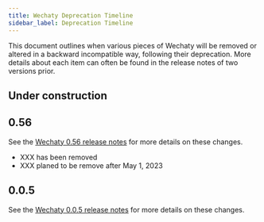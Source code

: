 ```yaml
---
title: Wechaty Deprecation Timeline
sidebar_label: Deprecation Timeline
---
```


This document outlines when various pieces of Wechaty will be removed or altered
in a backward incompatible way, following their deprecation.
More details about each item can often be found in the release notes of two versions prior.

## Under construction

## 0.56

See the [Wechaty 0.56 release notes](https://github.com/wechaty/wechaty/releases/tag/v0.56) for more details on these changes.

- XXX has been removed
- XXX planed to be remove after May 1, 2023

## 0.0.5

See the [Wechaty 0.0.5 release notes](https://github.com/wechaty/wechaty/releases/tag/v0.0.5)
for more details on these changes.
